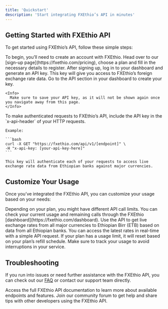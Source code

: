 ```yaml
---
title: 'Quickstart'
description: 'Start integrating FXEthio’s API in minutes'
---
```


## Getting Started with FXEthio API

To get started using FXEthio’s API, follow these simple steps:

<Steps>
  <Step icon="user" title="1. Create an Account">
    To begin, you’ll need to create an account with FXEthio. Head over to our [sign-up page](https://fxethio.com/pricing), choose a plan and fill in the necessary details to register.
  </Step>

  <Step icon="key" title="2. Create an API Key">
    After signing up, log in to your dashboard and generate an API key. This key will give you access to FXEthio’s foreign exchange rate data. Go to the API section in your dashboard to create your key.

    <Info>
      Make sure to save your API key, as it will not be shown again once you navigate away from this page.
    </Info>
  </Step>

  <Step icon="plug" title="3. Use the API Key">
    To make authenticated requests to FXEthio’s API, include the API key in the `x-api-header` of your HTTP requests.

    Example:

    ```bash
    curl -X GET "https://fxethio.com/api/v1/[endpoint]" \
    -H "x-api-key: [your-api-key-here]"
    ```

    This key will authenticate each of your requests to access live exchange rate data from Ethiopian banks against major currencies.
  </Step>
</Steps>

## Customize Your Usage

Once you’ve integrated the FXEthio API, you can customize your usage based on your needs:

<AccordionGroup>
  <Accordion icon="sliders" title="Adjusting API Limits">
    Depending on your plan, you might have different API call limits. You can check your current usage and remaining calls through the FXEthio [dashboard](https://fxethio.com/dashboard).
  </Accordion>

  <Accordion icon="chart-line" title="Access Real-Time Exchange Rates">
    Use the API to get live exchange rates from all major currencies to Ethiopian Birr (ETB) based on data from all Ethiopian banks. You can access the latest rates in real-time with a simple API request.
  </Accordion>

  <Accordion title="Refill and Reset Quotas" icon="rotate">
    If your plan has a usage limit, it will reset based on your plan’s refill schedule. Make sure to track your usage to avoid interruptions in your service.
  </Accordion>
</AccordionGroup>

## Troubleshooting

If you run into issues or need further assistance with the FXEthio API, you can check out our [FAQ](#) or contact our support team directly.

<CardGroup cols={2}>
  <Card title="API Documentation" icon="file-code" href="/docs">
    Access the full FXEthio API documentation to learn more about available endpoints and features.
  </Card>

  <Card title="Community Support" icon="comments" href="/support">
    Join our community forum to get help and share tips with other developers using the FXEthio API.
  </Card>
</CardGroup>